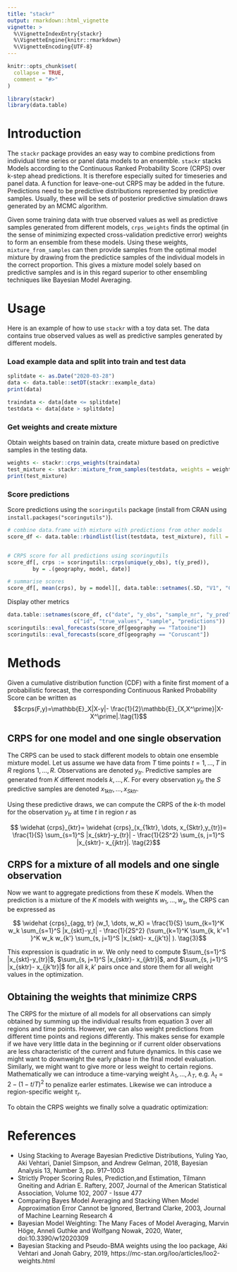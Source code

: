 ```yaml
---
title: "stackr"
output: rmarkdown::html_vignette
vignette: >
  %\VignetteIndexEntry{stackr}
  %\VignetteEngine{knitr::rmarkdown}
  %\VignetteEncoding{UTF-8}
---
```


```r
knitr::opts_chunk$set(
  collapse = TRUE,
  comment = "#>"
)
```

```r
library(stackr)
library(data.table)
```


# Introduction

The `stackr` package provides an easy way to combine predictions
from individual time series or panel data models to an 
ensemble. `stackr` stacks Models according to the Continuous Ranked Probability 
Score (CRPS) over k-step ahead predictions. It is therefore especially
suited for timeseries and panel data. A function for 
leave-one-out CRPS may be added in the future. Predictions need to be 
predictive distributions represented by predictive samples. Usually, these will 
be sets of posterior predictive simulation draws generated by an MCMC 
algorithm. 

Given some training data with true observed values as well as predictive samples
generated from different models, `crps_weights` finds the optimal (in the sense of 
minimizing expected cross-validation predictive error) weights 
to form an ensemble from these models. Using these weights, 
`mixture_from_samples` can then provide samples from the optimal 
model mixture by drawing from the predictice samples
of the individual models in the correct proportion. This gives a mixture model
solely based on predictive samples and is in this regard superior to other 
ensembling techniques like Bayesian Model Averaging. 
 
# Usage

Here is an example of how to use `stackr` with a toy data set. The data
contains true observed values as well as predictive samples generated by 
different models. 

### Load example data and split into train and test data
``` r
splitdate <- as.Date("2020-03-28")
data <- data.table::setDT(stackr::example_data)
print(data)

```

``` r
traindata <- data[date <= splitdate]
testdata <- data[date > splitdate]
```


### Get weights and create mixture 
Obtain weights based on trainin data, create mixture based on predictive
samples in the testing data. 
``` r
weights <- stackr::crps_weights(traindata)
test_mixture <- stackr::mixture_from_samples(testdata, weights = weights)
print(test_mixture)
```

### Score predictions
Score predictions using the `scoringutils` package (install from CRAN using 
`install.packages("scoringutils")`). 
``` r

# combine data.frame with mixture with predictions from other models
score_df <- data.table::rbindlist(list(testdata, test_mixture), fill = TRUE)


# CRPS score for all predictions using scoringutils
score_df[, crps := scoringutils::crps(unique(y_obs), t(y_pred)),
        by = .(geography, model, date)]

# summarise scores
score_df[, mean(crps), by = model][, data.table::setnames(.SD, "V1", "CRPS")]

```

Display other metrics
``` r
data.table::setnames(score_df, c("date", "y_obs", "sample_nr", "y_pred"), 
                     c("id", "true_values", "sample", "predictions"))
scoringutils::eval_forecasts(score_df[geography == "Tatooine"])
scoringutils::eval_forecasts(score_df[geography == "Coruscant"])
```


# Methods
Given a cumulative distribution function (CDF) with a finite first moment of a 
probabilistic forecast, 
the corresponding Continuous Ranked Probability Score can be written as
$$crps(F,y)=\mathbb{E}_X|X-y|- \frac{1}{2}\mathbb{E}_{X,X^\prime}|X-X^\prime|.\tag{1}$$

## CRPS for one model and one single observation 
The CRPS can be used to stack different models to obtain one ensemble mixture model. Let us 
assume we have data from $T$ time points $t = 1, \dots, T$ in $R$ regions $1, \dots, R$. 
Observations are denoted $y_{tr}$. Predictive samples are generated from $K$ different
models $k, \dots, K$. For every observation $y_{tr}$ the $S$ predictive samples 
are denoted $x_{1ktr}, \dots, x_{Sktr}$. 

Using these predictive draws, we can compute the CRPS of the $k$-th model for the 
observation $y_{tr}$ at time $t$ in region $r$ as

$$ \widehat {crps}_{ktr}= \widehat {crps}_(x_{1ktr}, \dots, x_{Sktr},y_{tr})= \frac{1}{S} \sum_{s=1}^S  |x_{sktr}-y_{tr}| -
\frac{1}{2S^2} \sum_{s, j=1}^S |x_{sktr}- x_{jktr}|. \tag{2}$$

## CRPS for a mixture of all models and one single observation 
Now we want to aggregate predictions from these $K$ models. When the prediction is a mixture of the $K$
models with weights $w_1, \dots, w_s$, the CRPS can be expressed as

$$ \widehat {crps}_{agg, tr} (w_1, \dots, w_K) = \frac{1}{S} \sum_{k=1}^K w_k  \sum_{s=1}^S |x_{skt}-y_t| -
\frac{1}{2S^2}  (\sum_{k=1}^K   \sum_{k, k'=1 }^K w_k w_{k'}   \sum_{s, j=1}^S |x_{skt}- x_{jk't}| ). \tag{3}$$

This expression is quadratic in $w$. We only need to compute  $\sum_{s=1}^S |x_{skt}-y_{tr}|$, $\sum_{s, j=1}^S |x_{sktr}- x_{jktr}|$, and 
$\sum_{s, j=1}^S |x_{sktr}- x_{jk'tr}|$ for all $k, k'$ pairs once and store them for all weight values in the optimization. 


## Obtaining the weights that minimize CRPS
The CRPS for the mixture of all models for all observations can simply obtained by 
summing up the individual results from equation 3 over all regions and time points. 
However, we can also weight predictions from different time points and regions differently. 
This makes sense for example if we have very little data in the beginning or if
current older observations are less characteristic of the current and future 
dynamics. In this case we might want to downweight the early phase in the final 
model evaluation. Similarly, we might want to give more or less weight to 
certain regions. Mathematically we can introduce a time-varying weight 
$\lambda_1, \dots, \lambda_T$, e.g. $\lambda_t = 2-(1-t/T)^2$ to
penalize earler estimates. Likewise  we can introduce a region-specific 
weight $\tau_r$. 

To obtain the CRPS weights we finally solve a quadratic optimization:

\begin{align*}
 &\min_{w_1, \dots, w_K} \sum_{t=1}^T  \sum_{r=1}^R\lambda_t\tau_r  \widehat {crps}_{agg, tr} (w), \\
  &s.t. ~{0\leq w_1, \dots, w_K \leq 1, \sum_{k=1}^K w_k=1}. 
\end{align*}


# References
- Using Stacking to Average Bayesian Predictive Distributions, Yuling Yao, Aki Vehtari, Daniel Simpson, and Andrew Gelman, 2018, Bayesian Analysis 13, Number 3, pp. 917–1003
- Strictly Proper Scoring Rules, Prediction,and Estimation, 
Tilmann Gneiting and Adrian E. Raftery, 2007, Journal of the American
Statistical Association, Volume 102, 2007 - Issue 477
- Comparing Bayes Model Averaging and Stacking When Model Approximation Error Cannot be Ignored, 
Bertrand Clarke, 2003, Journal of Machine Learning Research 4
- Bayesian Model Weighting: The Many Faces of Model Averaging, 
Marvin Höge, Anneli Guthke and Wolfgang Nowak, 2020, Water, doi:10.3390/w12020309
- Bayesian Stacking and Pseudo-BMA weights using the loo package, 
Aki Vehtari and Jonah Gabry, 2019, https://mc-stan.org/loo/articles/loo2-weights.html




